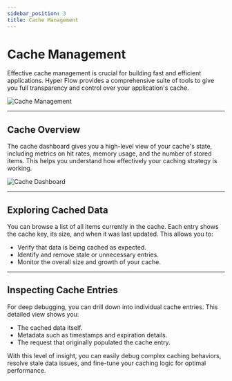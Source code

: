```yaml
---
sidebar_position: 3
title: Cache Management
---
```


# Cache Management

Effective cache management is crucial for building fast and efficient applications. Hyper Flow provides a comprehensive
suite of tools to give you full transparency and control over your application's cache.

![Cache Management](@site/static/img/previews/cache.png)

---

## Cache Overview

The cache dashboard gives you a high-level view of your cache's state, including metrics on hit rates, memory usage, and
the number of stored items. This helps you understand how effectively your caching strategy is working.

![Cache Dashboard](@site/static/img/previews/dashboard-cache.png)

---

## Exploring Cached Data

You can browse a list of all items currently in the cache. Each entry shows the cache key, its size, and when it was
last updated. This allows you to:

- Verify that data is being cached as expected.
- Identify and remove stale or unnecessary entries.
- Monitor the overall size and growth of your cache.

---

## Inspecting Cache Entries

For deep debugging, you can drill down into individual cache entries. This detailed view shows you:

- The cached data itself.
- Metadata such as timestamps and expiration details.
- The request that originally populated the cache entry.

With this level of insight, you can easily debug complex caching behaviors, resolve stale data issues, and fine-tune
your caching logic for optimal performance.

